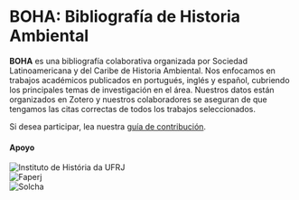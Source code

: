 
# BOHA: Bibliografía de Historia Ambiental

**BOHA** es una bibliografía colaborativa organizada por
Sociedad Latinoamericana y del Caribe de Historia Ambiental.
Nos enfocamos en trabajos académicos publicados en portugués, inglés y español,
cubriendo los principales temas de investigación en el área. Nuestros datos están organizados en Zotero
y nuestros colaboradores se aseguran de que tengamos las citas correctas de todos los trabajos seleccionados.

Si desea participar, lea nuestra [guía de contribución](/contribute).

#### Apoyo

<div className="flex mt-4 space-x-4">
<div>
<Image src="/logo-ih.png" alt="Instituto de História da UFRJ" width={160} height={35} />
</div>
<div>
<Image src="/logo-faperj.jpeg" alt="Faperj" width={120} height={35} />
</div>
<div>
<Image src="/logo-solcha.png" alt="Solcha" width={170} height={35} />
</div>
</div>